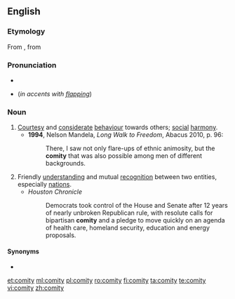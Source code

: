==English==

===Etymology===
From {{etyl|la|en}} {{term|comitas|lang=la}}, from {{term|comis||lang=la|courteous}}

===Pronunciation===
* {{IPA|/ˈkɒmɪti/}}
* {{homophones|lang=en|comedy}} (''in accents with [[flapping]]'')

===Noun===
{{en-noun|comities}}

# [[courtesy|Courtesy]] and [[considerate]] [[behaviour]] towards others; [[social]] [[harmony]].
#*'''1994''', Nelson Mandela, ''Long Walk to Freedom'', Abacus 2010, p. 96:
#*:There, I saw not only flare-ups of ethnic animosity, but the '''comity''' that was also possible among men of different backgrounds.
# Friendly [[understanding]] and mutual [[recognition]] between two entities, especially [[nation]]s.
#* ''Houston Chronicle''
#*: Democrats took control of the House and Senate after 12 years of nearly unbroken Republican rule, with resolute calls for bipartisan '''comity''' and a pledge to move quickly on an agenda of health care, homeland security, education and energy proposals.

====Synonyms====
* {{l|en|frith}}

[[et:comity]]
[[ml:comity]]
[[pl:comity]]
[[ro:comity]]
[[fi:comity]]
[[ta:comity]]
[[te:comity]]
[[vi:comity]]
[[zh:comity]]